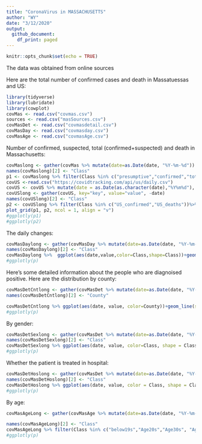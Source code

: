 ```yaml
---
title: "CoronaVirus in MASSACHUSETTS"
author: "WY"
date: "3/12/2020"
output:
  github_document:
    df_print: paged
---
```


```r
knitr::opts_chunk$set(echo = TRUE)
```


The data was obtained from online sources

Here are the total number of confirmed cases and death in Massatuessas and US:
```r
library(tidyverse)
library(lubridate)
library(cowplot)
covMas <- read.csv("covmas.csv")
sources <- read.csv("masSources.csv")
covMasDet <- read.csv("covmasdetail.csv")
covMasDay <- read.csv("covmasday.csv")
covMasAge <- read.csv("covmasAge.csv")
```

Number of confirmed, suspected, total (confirmed+suspected) and death in Massachusetts:


```r
covMaslong <- gather(covMas %>% mutate(date=as.Date(date, "%Y-%m-%d")) %>% select(-X), key="key", value="value", -date)
names(covMaslong)[2] <- "Class"
p1 <- covMaslong %>% filter(Class %in% c("presumptive","confirmed","total", "death"))%>% ggplot(aes(date,value,color=Class,shape=Class))+geom_line(size=.5)+geom_point(size=1)+ylab("numbers of people")+xlab("")+theme(axis.text.x = element_text(angle = 60, hjust = 1))
covUS <-read.csv("https://covidtracking.com/api/us/daily.csv")
covUS <- covUS %>% mutate(date = as.Date(as.character(date),"%Y%m%d"), US_confirmed = positive, US_deaths = death) %>% select(date, US_confirmed, US_deaths)
covUSlong <- gather(covUS, key="key", value="value", -date)
names(covUSlong)[2] <- "Class"
p2 <- covUSlong %>% filter(Class %in% c("US_confirmed","US_deaths"))%>% ggplot(aes(date,value,color=Class,shape=Class))+geom_line(size=.5)+geom_point(size=1)+ylab("numbers of people")+xlab("")+theme(axis.text.x = element_text(angle = 60, hjust = 1))
plot_grid(p1, p2, ncol = 1, align = "v")
#ggplotly(p1)
#ggplotly(p2)
```

The daily changes:

```r
covMasDaylong <- gather(covMasDay %>% mutate(date=as.Date(date, "%Y-%m-%d")) %>% select(-X), key="key", value="value", -date)
names(covMasDaylong)[2] <- "Class"
covMasDaylong %>%  ggplot(aes(date,value,color=Class,shape=Class))+geom_line(size=.5)+geom_point(size=1)+ylab("numbers of people")+xlab("")+theme(axis.text.x = element_text(angle = 60, hjust = 1))
#ggplotly(p)
```

Here's some detailed information about the people who are diagnoised positive. Here are the distribution by county:

```r
covMasDetCntlong <- gather(covMasDet %>% mutate(date=as.Date(date, "%Y-%m-%d")) %>% select(-X) %>% select(date,Barnstable,Berkshire,Bristol,Dukes, Franklin,Essex,Hampden,Hampshire,Middlesex,Nantucket,Norfolk,Plymouth,Suffolk,Worcester,CntUnknown), key="key", value="value", -date)
names(covMasDetCntlong)[2] <- "County"

covMasDetCntlong %>% ggplot(aes(date, value, color=County))+geom_line(size=.5)+geom_point(size=1)+ylab("numbers of people")+xlab("")+theme(axis.text.x = element_text(angle = 60, hjust = 1))
#ggplotly(p)
```

By gender:

```r
covMasDetSexlong <- gather(covMasDet %>% mutate(date=as.Date(date, "%Y-%m-%d")) %>% select(-X) %>% select(date,Male,Female,sexUnknown), key="key", value="value", -date)
names(covMasDetSexlong)[2] <- "Class"
covMasDetSexlong %>% ggplot(aes(date, value, color=Class, shape = Class)) + geom_line(size = .5) + geom_point(size = 1) + ylab("numbers of people") + xlab("") + theme(axis.text.x = element_text(angle = 60, hjust = 1))
#ggplotly(p)
```


Whether the patient is treated in hospital:


```r
covMasDetHoslong <- gather(covMasDet %>% mutate(date=as.Date(date, "%Y-%m-%d")) %>% select(-X) %>% select(date,hospitalized,notHospitalized,Hosunknown), key="key", value="value", -date)
names(covMasDetHoslong)[2] <- "Class"
covMasDetHoslong %>% ggplot(aes(date, value, color = Class, shape = Class)) + geom_line(size = .5) + geom_point(size = 1) + ylab("numbers of people") + xlab("") + theme(axis.text.x = element_text(angle = 60, hjust = 1))
#ggplotly(p)
```

By age:

```r
covMasAgeLong <- gather(covMasAge %>% mutate(date=as.Date(date, "%Y-%m-%d")) %>% select(-X),key="key", value="value", -date)

names(covMasAgeLong)[2] <- "Class"
covMasAgeLong %>% filter(Class %in% c("below19s","Age20s","Age30s", "Age40s", "Age50s", "Age60s", "above70", "ageUnknown"))%>% ggplot(aes(date, value, color = Class)) + geom_line(size = .5) + geom_point(size = 1) + xlab("") + ylab("Number of people infected CovID-19")
#ggplotly(p)
```